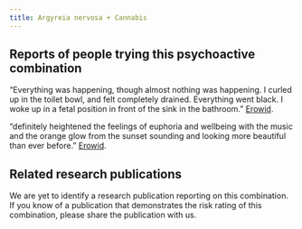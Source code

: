 ---
title: Argyreia nervosa + Cannabis
---
## Reports of people trying this psychoactive combination

“Everything was happening, though almost nothing was happening. I curled up in the toilet bowl, and felt completely drained. Everything went black. I woke up in a fetal position in front of the sink in the bathroom.” [Erowid](https://erowid.org/experiences/exp.php?ID=96652).

“definitely heightened the feelings of euphoria and wellbeing with the music and the orange glow from the sunset sounding and looking more beautiful than ever before.” [Erowid](https://erowid.org/experiences/exp.php?ID=92833).


## Related research publications

We are yet to identify a research publication reporting on this combination. If you know of a publication that demonstrates the risk rating of this combination, please share the publication with us.

